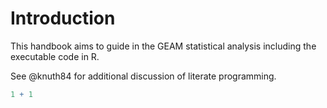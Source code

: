 # Introduction

This handbook aims to guide in the GEAM statistical analysis including the executable code in R.

See @knuth84 for additional discussion of literate programming.

```r
1 + 1
```
